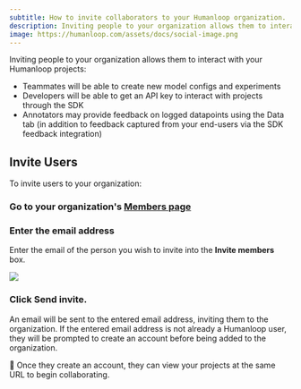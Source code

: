 ```yaml
---
subtitle: How to invite collaborators to your Humanloop organization.
description: Inviting people to your organization allows them to interact with your Humanloop projects.
image: https://humanloop.com/assets/docs/social-image.png
---
```


Inviting people to your organization allows them to interact with your Humanloop projects:

- Teammates will be able to create new model configs and experiments
- Developers will be able to get an API key to interact with projects through the SDK
- Annotators may provide feedback on logged datapoints using the Data tab (in addition to feedback captured from your end-users via the SDK feedback integration)

## Invite Users

To invite users to your organization:

<Steps>

### Go to your organization's **[Members page](https://app.humanloop.com/account/members)**

### Enter the **email address**

Enter the email of the person you wish to invite into the **Invite members** box.

<img src="../../assets/images/members-invite.png" />

### Click **Send invite**.

An email will be sent to the entered email address, inviting them to the organization. If the entered email address is not already a Humanloop user, they will be prompted to create an account before being added to the organization.

</Steps>

🎉 Once they create an account, they can view your projects at the same URL to begin collaborating.

